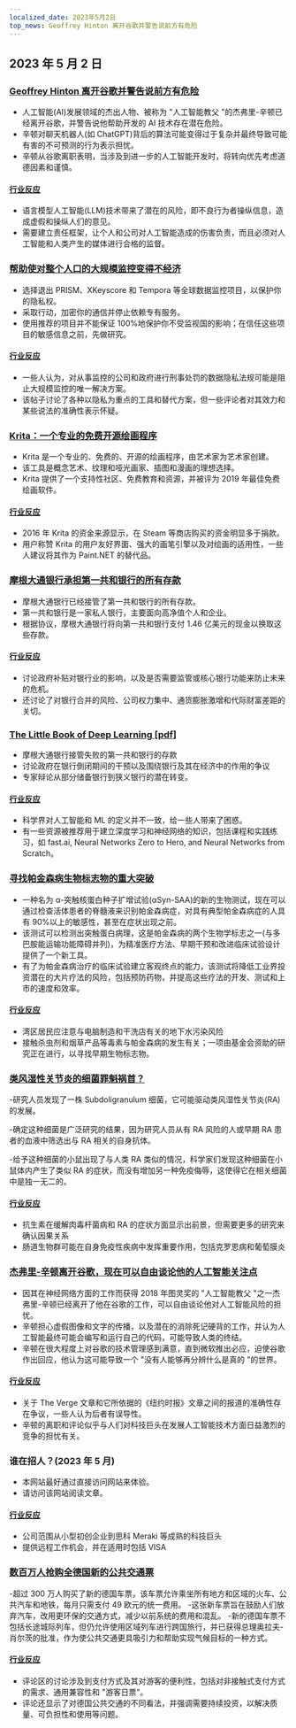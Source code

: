 ```yaml
---
localized_date: 2023年5月2日
top_news: Geoffrey Hinton 离开谷歌并警告说前方有危险
---
```




<CallToAction />

<Steps>

## 2023 年 5 月 2 日

### [Geoffrey Hinton 离开谷歌并警告说前方有危险](https://www.nytimes.com/2023/05/01/technology/ai-google-chatbot-engineer-quits-hinton.html)

- 人工智能(AI)发展领域的杰出人物、被称为 "人工智能教父 "的杰弗里-辛顿已经离开谷歌，并警告说他帮助开发的 AI 技术存在潜在危险。
- 辛顿对聊天机器人(如 ChatGPT)背后的算法可能变得过于复杂并最终导致可能有害的不可预测的行为表示担忧。
- 辛顿从谷歌离职表明，当涉及到进一步的人工智能开发时，将转向优先考虑道德因素和谨慎。

#### [行业反应](http://news.ycombinator.com/item?id=35771104)

- 语言模型人工智能(LLM)技术带来了潜在的风险，即不良行为者操纵信息，造成虚假和操纵人们的意见。
- 需要建立责任框架，让个人和公司对人工智能造成的伤害负责，而且必须对人工智能和人类产生的媒体进行合格的监督。

### [帮助使对整个人口的大规模监控变得不经济](https://prism-break.org/en/)

- 选择退出 PRISM、XKeyscore 和 Tempora 等全球数据监控项目，以保护你的隐私权。
- 采取行动，加密你的通信并停止依赖专有服务。
- 使用推荐的项目并不能保证 100%地保护你不受监视国的影响；在信任这些项目的敏感信息之前，先做研究。

#### [行业反应](http://news.ycombinator.com/item?id=35772005)

- 一些人认为，对从事监控的公司和政府进行刑事处罚的数据隐私法规可能是阻止大规模监控的唯一解决方案。
- 该帖子讨论了各种以隐私为重点的工具和替代方案，但一些评论者对其效力和某些说法的准确性表示怀疑。

### [Krita：一个专业的免费开源绘画程序](https://krita.org/en/)

- Krita 是一个专业的、免费的、开源的绘画程序，由艺术家为艺术家创建。
- 该工具是概念艺术、纹理和哑光画家、插图和漫画的理想选择。
- Krita 提供了一个支持性社区、免费教育和资源，并被评为 2019 年最佳免费绘画软件。

#### [行业反应](http://news.ycombinator.com/item?id=35771994)

- 2016 年 Krita 的资金来源显示，在 Steam 等商店购买的资金明显多于捐款。
- 用户称赞 Krita 的用户友好界面、强大的画笔引擎以及对绘画的适用性，一些人建议将其作为 Paint.NET 的替代品。

### [摩根大通银行承担第一共和银行的所有存款](https://www.fdic.gov/news/press-releases/2023/pr23034.html)

- 摩根大通银行已经接管了第一共和银行的所有存款。
- 第一共和银行是一家私人银行，主要面向高净值个人和企业。
- 根据协议，摩根大通银行将向第一共和银行支付 1.46 亿美元的现金以换取这些存款。

#### [行业反应](http://news.ycombinator.com/item?id=35770048)

- 讨论政府补贴对银行业的影响，以及是否需要监管或核心银行功能来防止未来的危机。
- 还讨论了对银行合并的风险、公司权力集中、通货膨胀激增和代际财富差距的关切。

### [The Little Book of Deep Learning [pdf]](https://fleuret.org/public/lbdl.pdf)

- 摩根大通银行接管失败的第一共和银行的存款
- 讨论政府在银行倒闭期间的干预以及围绕银行及其在经济中的作用的争议
- 专家辩论从部分储备银行到狭义银行的潜在转变。

#### [行业反应](http://news.ycombinator.com/item?id=35767789)

- 科学界对人工智能和 ML 的定义并不一致，给一些人带来了困惑。
- 有一些资源被推荐用于建立深度学习和神经网络的知识，包括课程和实践练习，如 fast.ai, Neural Networks Zero to Hero, and Neural Networks from Scratch。

### [寻找帕金森病生物标志物的重大突破](https://www.michaeljfox.org/publication/michael-j-fox-foundation-announces-significant-breakthrough-search-parkinsons-biomarker)

- 一种名为 α-突触核蛋白种子扩增试验(αSyn-SAA)的新的生物测试，现在可以通过检查活体患者的脊髓液来识别帕金森病症，对具有典型帕金森病症的人具有 90%以上的敏感性，甚至在症状出现之前。
- 该测试可以检测出突触蛋白病理，这是帕金森病的两个生物学标志之一(与多巴胺能运输功能障碍并列)，为精准医疗方法、早期干预和改进临床试验设计提供了一个新工具。
- 有了为帕金森病治疗的临床试验建立客观终点的能力，该测试将降低工业界投资潜在的大片疗法的风险，包括预防药物，并提高这些疗法的开发、测试和上市的速度和效率。

#### [行业反应](http://news.ycombinator.com/item?id=35770563)

- 湾区居民应注意与电脑制造和干洗店有关的地下水污染风险
- 接触杀虫剂和烟草产品等毒素与帕金森病的发生有关；一项由基金会资助的研究正在进行，以寻找早期生物标志物。

### [类风湿性关节炎的细菌罪魁祸首？](https://www.the-scientist.com/news-opinion/a-bacterial-culprit-for-rheumatoid-arthritis-71088)

-研究人员发现了一株 Subdoligranulum 细菌，它可能驱动类风湿性关节炎(RA)的发展。

-确定这种细菌是广泛研究的结果，因为研究人员从有 RA 风险的人或早期 RA 患者的血液中筛选出与 RA 相关的自身抗体。

-给予这种细菌的小鼠出现了与人类 RA 类似的情况，科学家们发现这种细菌在小鼠体内产生了类似 RA 的症状，而没有增加另一种免疫侮辱，这使得它在相关细菌中是独一无二的。

#### [行业反应](http://news.ycombinator.com/item?id=35775704)

- 抗生素在缓解肉毒杆菌病和 RA 的症状方面显示出前景，但需要更多的研究来确认因果关系
- 肠道生物群可能在自身免疫性疾病中发挥重要作用，包括克罗恩病和葡萄膜炎

### [杰弗里-辛顿离开谷歌，现在可以自由谈论他的人工智能关注点](https://www.theverge.com/2023/5/1/23706311/hinton-godfather-of-ai-threats-fears-warnings)

- 因其在神经网络方面的工作而获得 2018 年图灵奖的 "人工智能教父 "之一杰弗里-辛顿已经离开了他在谷歌的工作，可以自由谈论他对人工智能风险的担忧。
- 辛顿担心虚假图像和文字的传播，以及潜在的消除死记硬背的工作，并认为人工智能最终可能会编写和运行自己的代码，可能导致人类的终结。
- 辛顿在很大程度上对谷歌的技术管理感到满意，直到微软推出必应，迫使谷歌作出回应，他认为这可能导致一个 "没有人能够再分辨什么是真的 "的世界。

#### [行业反应](http://news.ycombinator.com/item?id=35771508)

- 关于 The Verge 文章和它所依据的《纽约时报》文章之间的报道的准确性存在争议，一些人认为后者有误导性。
- 辛顿的离职和评论似乎与人们对科技巨头在发展人工智能技术方面日益激烈的竞争的担忧有关。

### 谁在招人？(2023 年 5 月)

- 本网站最好通过直接访问网站来体验。
- 请访问该网站阅读文章。

#### [行业反应](http://news.ycombinator.com/item?id=35773707)

- 公司范围从小型初创企业到思科 Meraki 等成熟的科技巨头
- 提供远程工作机会，并在适用时包括 VISA

### [数百万人抢购全德国新的公共交通票](https://apnews.com/article/germany-public-transit-cheap-ticket-trains-metro-3d83f1a35ab8e3945b8034b9bd511c29)

-超过 300 万人购买了新的德国车票，该车票允许乘坐所有地方和区域的火车、公共汽车和地铁，每月只需支付 49 欧元的统一费用。 -这张新车票旨在鼓励人们放弃汽车，改用更环保的交通方式，减少以前系统的费用和混乱。 -新的德国车票不包括长途城际列车，但仍允许使用区域列车进行跨国旅行，并已获得总理奥拉夫-肖尔茨的批准，作为使公共交通更具吸引力和帮助实现气候目标的一种方式。

#### [行业反应](http://news.ycombinator.com/item?id=35770816)

- 评论区的讨论涉及到支付方式及其对游客的便利性，包括对非接触式支付方式的需求、通用兼容性和 "游客日票"。
- 评论还显示了对德国公共交通的不同看法，并强调需要持续投资，以解决质量、可负担性和使用等问题。

</Steps>
